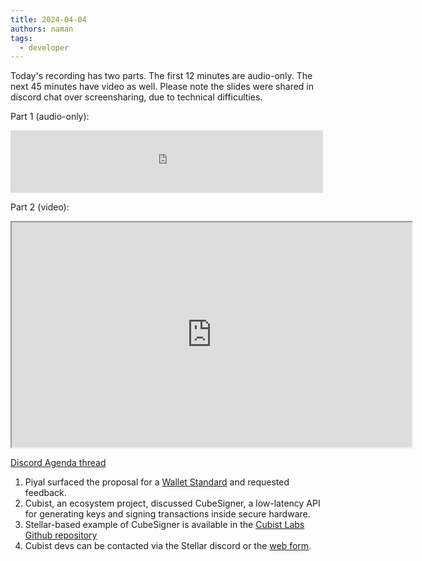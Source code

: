 ```yaml
---
title: 2024-04-04
authors: naman
tags:
  - developer
---
```


Today's recording has two parts. The first 12 minutes are audio-only. The next 45 minutes have video as well. 
Please note the slides were shared in discord chat over screensharing, due to technical difficulties.

Part 1 (audio-only):

<iframe
   frameborder="0"
   width="500"
   height="100"
   src="https://drive.google.com/file/d/14ddYFIMDgsX70hTCv8C1tKaAGmJiprw7/preview">
</iframe>

Part 2 (video):

<iframe
  src="https://drive.google.com/file/d/1p4LrgGLfRdVww-7d21w3BGyPrLfiIDmF/preview"
  width="640"
  height="360"
  allow="autoplay"
></iframe>

[Discord Agenda thread](https://discord.com/channels/897514728459468821/1224408179363024918)

1. Piyal surfaced the proposal for a [Wallet Standard](https://github.com/stellar/stellar-protocol/discussions/1467) and requested feedback.  
2. Cubist, an ecosystem project, discussed CubeSigner, a low-latency API for generating keys and signing transactions inside secure hardware.
3. Stellar-based example of CubeSigner is available in the [Cubist Labs Github repository](https://github.com/cubist-labs/CubeSigner-TypeScript-SDK/tree/main/examples/stellar)
4. Cubist devs can be contacted via the Stellar discord or the [web form](https://cubist.dev/contact-form-cubesigner-hardware-backed-key-management).
